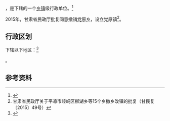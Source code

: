 {{中国乡级行政区|62/08/21/207/000}}

'''{{PAGENAMEBASE}}'''，是{{PRC admin/fullname|62/08/21/207/000|3}}下辖的一个[[乡镇|乡镇]]级行政单位。<ref>{{PRC admin/ref sgc|{{PRC admin/parent|62/08/21/207/000}}}}</ref>

2015年，甘肃省民政厅批复同意撤销[[党原乡|党原乡]]，设立党原镇<ref>甘肃省民政厅关于平凉市崆峒区柳湖乡等15个乡撤乡改镇的批复（甘民复〔2015〕49号）</ref>。

== 行政区划 ==

{{PAGENAMEBASE}}下辖以下地区：<ref>{{PRC admin/ref sgc|62/08/21/207/000}}</ref>

{{PRC admin/children|62/08/21/207/000}}。

== 参考资料 ==

{{reflist}}

{{行政区划小作品}}
{{PRC admin/navcat|62/08/21/207/000}}